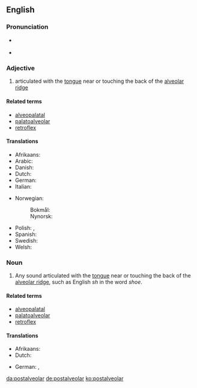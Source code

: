==English==

===Pronunciation===
* {{a|Received Pronunciation}} {{IPA|/ˌpəʊstælviˈəʊlə(ɹ)/|/ˌpəʊstælˈviːələ(ɹ)/|/ˌpəʊstˈælvi.ələ(ɹ)/|lang=en}}
* {{a|General American}} {{IPA|/ˌpoʊstælˈviːəlɚ/|lang=en}}

===Adjective===
{{en-adj|-}}

# {{lb|en|phonetics}} articulated with the [[tongue]] near or touching the back of the [[alveolar ridge]]

====Related terms====
* [[alveopalatal]]
* [[palatoalveolar]]
* [[retroflex]]

====Translations====
{{trans-top|articulated with the tongue near or touching the back of the alveolar ridge}}
* Afrikaans: {{t|af|postalveolêr}}
* Arabic: {{t|ar|لِثَوِيّ غَارِيّ|lit=alveolar palatal}}
* Danish: {{t+|da|postalveolar}}
* Dutch: {{t|nl|postalveolair}}
* German: {{t+|de|postalveolar}}
* Italian: {{t|it|postalveolare}}
{{trans-mid}}
* Norwegian:
*: Bokmål: {{t|no|postalveolar}}
*: Nynorsk: {{t|no|postalveolar}}
* Polish: {{t|pl|zadziąsłowy|m}}, {{t|pl|postalweolarny|m}}
* Spanish: {{t|es|postalveolar}}
* Swedish: {{t|sv|postalveolar}}
* Welsh: {{t|cy|ôl-orfannol}}
{{trans-bottom}}

===Noun===
{{wikipedia|Postalveolar consonant|lang=en}}
{{en-noun}}

# {{lb|en|phonetics}} Any sound articulated with the [[tongue]] near or touching the back of the [[alveolar ridge]], such as English ''sh'' in the word ''shoe''.

====Related terms====
* [[alveopalatal]]
* [[palatoalveolar]]
* [[retroflex]]

====Translations====
{{trans-top|any sound articulated with the tongue near or touching the back of the alveolar ridge}}
* Afrikaans: {{t|af|postalveolaar}}
* Dutch: {{t|nl|postalveolaar|c}}
{{trans-mid}}
* German: {{t+|de|Postalveolar|m}}, {{t|de|Postalveolarlaut|m}}
{{trans-bottom}}

[[da:postalveolar]]
[[de:postalveolar]]
[[ko:postalveolar]]